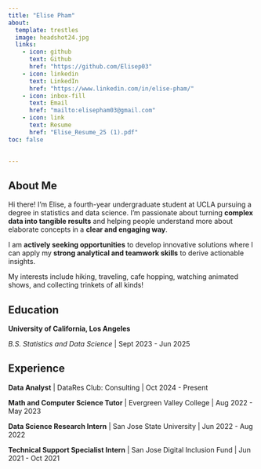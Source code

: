 ```yaml
---
title: "Elise Pham"
about:
  template: trestles 
  image: headshot24.jpg
  links: 
    - icon: github
      text: Github
      href: "https://github.com/Elisep03"
    - icon: linkedin
      text: LinkedIn
      href: "https://www.linkedin.com/in/elise-pham/"
    - icon: inbox-fill
      text: Email
      href: "mailto:elisepham03@gmail.com"
    - icon: link
      text: Resume
      href: "Elise_Resume_25 (1).pdf"
toc: false

   
---
```


## About Me

Hi there! I'm Elise, a fourth-year undergraduate student at UCLA pursuing a degree in statistics and data science. I'm passionate about turning **complex data into tangible results** and helping people understand more about elaborate concepts in a **clear and engaging way**. 

I am **actively seeking opportunities** to develop innovative solutions where I can apply my **strong analytical and teamwork skills** to derive actionable insights. 

My interests include hiking, traveling, cafe hopping, watching animated shows, and collecting trinkets of all kinds!

## Education

**University of California, Los Angeles**

*B.S. Statistics and Data Science* | Sept 2023 - Jun 2025 

## Experience

**Data Analyst** | DataRes Club: Consulting | Oct 2024 - Present

**Math and Computer Science Tutor** | Evergreen Valley College | Aug 2022 - May 2023

**Data Science Research Intern** | San Jose State University | Jun 2022 - Aug 2022

**Technical Support Specialist Intern** | San Jose Digital Inclusion Fund | Jun 2021 - Oct 2021
